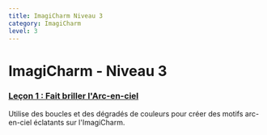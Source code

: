 ```yaml
---
title: ImagiCharm Niveau 3
category: ImagiCharm
level: 3
---
```


# ImagiCharm - Niveau 3

### [Leçon 1 : Fait briller l'Arc-en-ciel](./L3-E1)
Utilise des boucles et des dégradés de couleurs pour créer des motifs arc-en-ciel éclatants sur l'ImagiCharm.
